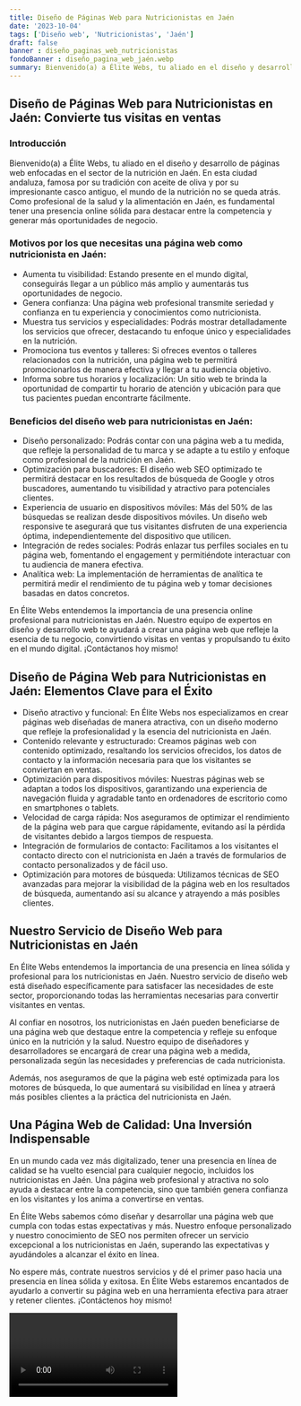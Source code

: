 ```yaml
---
title: Diseño de Páginas Web para Nutricionistas en Jaén
date: '2023-10-04'
tags: ['Diseño web', 'Nutricionistas', 'Jaén']
draft: false
banner : diseño_paginas_web_nutricionistas
fondoBanner : diseño_pagina_web_jaén.webp
summary: Bienvenido(a) a Élite Webs, tu aliado en el diseño y desarrollo de páginas web enfocadas en el sector de la nutrición en Jaén. En esta ciudad andaluza, famosa por su tradición con aceite de oliva y por su impresionante casco antiguo, el mundo de la nutrición no se queda atrás. Como profesional de la salud y la alimentación en Jaén, es fundamental tener una presencia online sólida para destacar entre la competencia y generar más oportunidades de negocio.
---
```


## Diseño de Páginas Web para Nutricionistas en Jaén: Convierte tus visitas en ventas

### Introducción

Bienvenido(a) a Élite Webs, tu aliado en el diseño y desarrollo de páginas web enfocadas en el sector de la nutrición en Jaén. En esta ciudad andaluza, famosa por su tradición con aceite de oliva y por su impresionante casco antiguo, el mundo de la nutrición no se queda atrás. Como profesional de la salud y la alimentación en Jaén, es fundamental tener una presencia online sólida para destacar entre la competencia y generar más oportunidades de negocio.

### Motivos por los que necesitas una página web como nutricionista en Jaén:

- Aumenta tu visibilidad: Estando presente en el mundo digital, conseguirás llegar a un público más amplio y aumentarás tus oportunidades de negocio.
- Genera confianza: Una página web profesional transmite seriedad y confianza en tu experiencia y conocimientos como nutricionista.
- Muestra tus servicios y especialidades: Podrás mostrar detalladamente los servicios que ofrecer, destacando tu enfoque único y especialidades en la nutrición.
- Promociona tus eventos y talleres: Si ofreces eventos o talleres relacionados con la nutrición, una página web te permitirá promocionarlos de manera efectiva y llegar a tu audiencia objetivo.
- Informa sobre tus horarios y localización: Un sitio web te brinda la oportunidad de compartir tu horario de atención y ubicación para que tus pacientes puedan encontrarte fácilmente.

### Beneficios del diseño web para nutricionistas en Jaén:

- Diseño personalizado: Podrás contar con una página web a tu medida, que refleje la personalidad de tu marca y se adapte a tu estilo y enfoque como profesional de la nutrición en Jaén.
- Optimización para buscadores: El diseño web SEO optimizado te permitirá destacar en los resultados de búsqueda de Google y otros buscadores, aumentando tu visibilidad y atractivo para potenciales clientes.
- Experiencia de usuario en dispositivos móviles: Más del 50% de las búsquedas se realizan desde dispositivos móviles. Un diseño web responsive te asegurará que tus visitantes disfruten de una experiencia óptima, independientemente del dispositivo que utilicen.
- Integración de redes sociales: Podrás enlazar tus perfiles sociales en tu página web, fomentando el engagement y permitiéndote interactuar con tu audiencia de manera efectiva.
- Analítica web: La implementación de herramientas de analítica te permitirá medir el rendimiento de tu página web y tomar decisiones basadas en datos concretos.

En Élite Webs entendemos la importancia de una presencia online profesional para nutricionistas en Jaén. Nuestro equipo de expertos en diseño y desarrollo web te ayudará a crear una página web que refleje la esencia de tu negocio, convirtiendo visitas en ventas y propulsando tu éxito en el mundo digital. ¡Contáctanos hoy mismo!

<GifSeo />

<Cta />

## Diseño de Página Web para Nutricionistas en Jaén: Elementos Clave para el Éxito

- Diseño atractivo y funcional: En Élite Webs nos especializamos en crear páginas web diseñadas de manera atractiva, con un diseño moderno que refleje la profesionalidad y la esencia del nutricionista en Jaén.
- Contenido relevante y estructurado: Creamos páginas web con contenido optimizado, resaltando los servicios ofrecidos, los datos de contacto y la información necesaria para que los visitantes se conviertan en ventas.
- Optimización para dispositivos móviles: Nuestras páginas web se adaptan a todos los dispositivos, garantizando una experiencia de navegación fluida y agradable tanto en ordenadores de escritorio como en smartphones o tablets.
- Velocidad de carga rápida: Nos aseguramos de optimizar el rendimiento de la página web para que cargue rápidamente, evitando así la pérdida de visitantes debido a largos tiempos de respuesta.
- Integración de formularios de contacto: Facilitamos a los visitantes el contacto directo con el nutricionista en Jaén a través de formularios de contacto personalizados y de fácil uso.
- Optimización para motores de búsqueda: Utilizamos técnicas de SEO avanzadas para mejorar la visibilidad de la página web en los resultados de búsqueda, aumentando así su alcance y atrayendo a más posibles clientes.

## Nuestro Servicio de Diseño Web para Nutricionistas en Jaén

En Élite Webs entendemos la importancia de una presencia en línea sólida y profesional para los nutricionistas en Jaén. Nuestro servicio de diseño web está diseñado específicamente para satisfacer las necesidades de este sector, proporcionando todas las herramientas necesarias para convertir visitantes en ventas.

Al confiar en nosotros, los nutricionistas en Jaén pueden beneficiarse de una página web que destaque entre la competencia y refleje su enfoque único en la nutrición y la salud. Nuestro equipo de diseñadores y desarrolladores se encargará de crear una página web a medida, personalizada según las necesidades y preferencias de cada nutricionista.

Además, nos aseguramos de que la página web esté optimizada para los motores de búsqueda, lo que aumentará su visibilidad en línea y atraerá más posibles clientes a la práctica del nutricionista en Jaén.

## Una Página Web de Calidad: Una Inversión Indispensable

En un mundo cada vez más digitalizado, tener una presencia en línea de calidad se ha vuelto esencial para cualquier negocio, incluidos los nutricionistas en Jaén. Una página web profesional y atractiva no solo ayuda a destacar entre la competencia, sino que también genera confianza en los visitantes y los anima a convertirse en ventas.

En Élite Webs sabemos cómo diseñar y desarrollar una página web que cumpla con todas estas expectativas y más. Nuestro enfoque personalizado y nuestro conocimiento de SEO nos permiten ofrecer un servicio excepcional a los nutricionistas en Jaén, superando las expectativas y ayudándoles a alcanzar el éxito en línea.

No espere más, contrate nuestros servicios y dé el primer paso hacia una presencia en línea sólida y exitosa. En Élite Webs estaremos encantados de ayudarlo a convertir su página web en una herramienta efectiva para atraer y retener clientes. ¡Contáctenos hoy mismo!

<Video />

<CtaBot job='Nutricionistas' city='Jaén'/>

<Gmaps query='Jaén+españa+maps' />